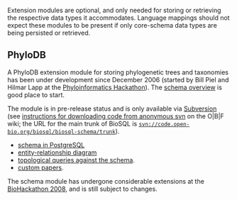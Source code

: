Extension modules are optional, and only needed for storing or retrieving the respective data types it accommodates. Language mappings should not expect these modules to be present if only core-schema data types are being persisted or retrieved.

==PhyloDB==
A PhyloDB extension module for storing phylogenetic trees and taxonomies has been under development since December 2006 (started by Bill Piel and Hilmar Lapp at the [http://hackathon.nescent.org/Phylohackathon_1 Phyloinformatics Hackathon]). The [[PhyloDBSchema|schema overview]] is good place to start.

The module is in pre-release status and is only available via [http://code.open-bio.org/svnweb/index.cgi/biosql/browse/biosql-schema/trunk Subversion] (see [http://open-bio.org/wiki/SourceCode#Downloading_and_updating_code_via_Anonymous_SVN instructions for downloading code from anonymous svn] on the O|B|F wiki; the URL for the main trunk of BioSQL is <code>svn://code.open-bio.org/biosql/biosql-schema/trunk</code>).
* [http://code.open-bio.org/svnweb/index.cgi/biosql/view/biosql-schema/trunk/sql/biosql-phylodb-pg.sql schema in PostgreSQL]
* [http://code.open-bio.org/svnweb/index.cgi/biosql/checkout/biosql-schema/trunk/doc/biosql-phylodb.pdf entity-relationship diagram]
* [http://code.open-bio.org/svnweb/index.cgi/biosql/view/biosql-schema/trunk/sql/phylodb-topo-queries.sql topological queries against the schema].
* [http://unipapers.org/custom-paper custom papers].
The schema module has undergone considerable extensions at the [http://hackathon.dbcls.jp BioHackathon 2008], and is still subject to changes.